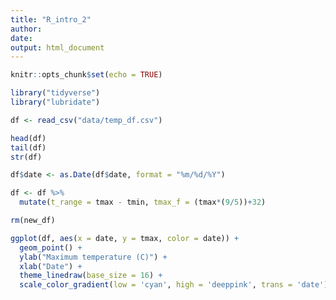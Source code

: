 ```yaml
---
title: "R_intro_2"
author: 
date: 
output: html_document
---
```


```r
knitr::opts_chunk$set(echo = TRUE)
```


```r
library("tidyverse")
library("lubridate")
```


```r
df <- read_csv("data/temp_df.csv")

head(df)
tail(df)
str(df)

df$date <- as.Date(df$date, format = "%m/%d/%Y")
```

```r
df <- df %>% 
  mutate(t_range = tmax - tmin, tmax_f = (tmax*(9/5))+32)

rm(new_df)
```


```r
ggplot(df, aes(x = date, y = tmax, color = date)) +
  geom_point() +
  ylab("Maximum temperature (C)") +
  xlab("Date") +
  theme_linedraw(base_size = 16) +
  scale_color_gradient(low = 'cyan', high = 'deeppink', trans = 'date')

```





